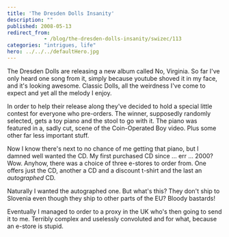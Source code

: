 ```yaml
---
title: 'The Dresden Dolls Insanity'
description: ""
published: 2008-05-13
redirect_from: 
            - /blog/the-dresden-dolls-insanity/swizec/113
categories: "intrigues, life"
hero: ../../../defaultHero.jpg
---
```

The Dresden Dolls are releasing a new album called No, Virginia. So far I&#x27;ve only heard one song from it, simply because youtube shoved it in my face, and it&#x27;s looking awesome. Classic Dolls, all the weirdness I&#x27;ve come to expect and yet all the melody I enjoy.

In order to help their release along they&#x27;ve decided to hold a special little contest for everyone who pre-orders. The winner, supposedly randomly selected, gets a toy piano and the stool to go with it. The piano was featured in a, sadly cut, scene of the Coin-Operated Boy video. Plus some other far less important stuff.

Now I know there&#x27;s next to no chance of me getting that piano, but I damned well wanted the CD. My first purchased CD since ... err ... 2000? Wow. Anyhow, there was a choice of three e-stores to order from. One offers just the CD, another a CD and a discount t-shirt and the last an _autographed_ CD.

Naturally I wanted the autographed one. But what&#x27;s this? They don&#x27;t ship to Slovenia even though they ship to other parts of the EU? Bloody bastards!

Eventually I managed to order to a proxy in the UK who&#x27;s then going to send it to me. Terribly complex and uselessly convoluted and for what, because an e-store is stupid.